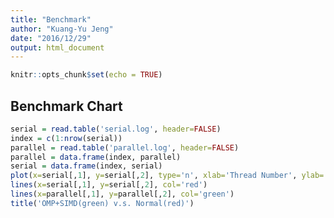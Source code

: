 ```yaml
---
title: "Benchmark"
author: "Kuang-Yu Jeng"
date: "2016/12/29"
output: html_document
---
```


```r
knitr::opts_chunk$set(echo = TRUE)
```

## Benchmark Chart
```r
serial = read.table('serial.log', header=FALSE)
index = c(1:nrow(serial))
parallel = read.table('parallel.log', header=FALSE)
parallel = data.frame(index, parallel)
serial = data.frame(index, serial)
plot(x=serial[,1], y=serial[,2], type='n', xlab='Thread Number', ylab='Time(us)', ylim=c(min(rbind(parallel[,2], serial[,2])),max(serial[,2])))
lines(x=serial[,1], y=serial[,2], col='red')
lines(x=parallel[,1], y=parallel[,2], col='green')
title('OMP+SIMD(green) v.s. Normal(red)')
```
